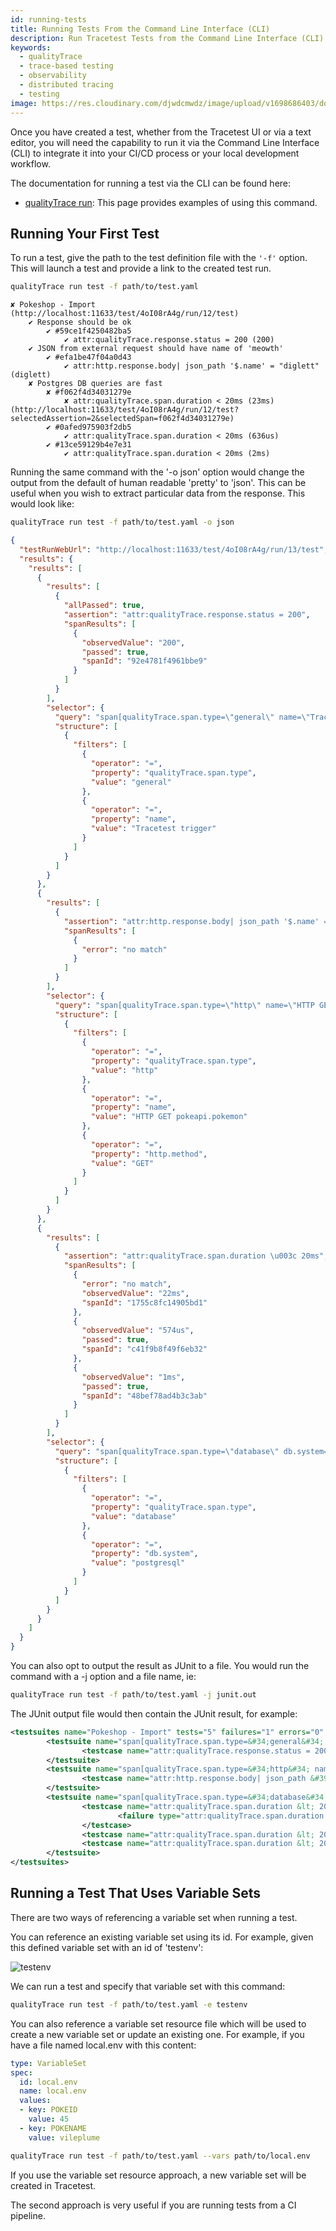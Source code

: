 ```yaml
---
id: running-tests
title: Running Tests From the Command Line Interface (CLI)
description: Run Tracetest Tests from the Command Line Interface (CLI) to integrate it into your CI/CD process or your local development workflow.
keywords:
  - qualityTrace
  - trace-based testing
  - observability
  - distributed tracing
  - testing
image: https://res.cloudinary.com/djwdcmwdz/image/upload/v1698686403/docs/Blog_Thumbnail_14_rsvkmo.jpg
---
```


Once you have created a test, whether from the Tracetest UI or via a text editor, you will need the capability to run it via the Command Line Interface (CLI) to integrate it into your CI/CD process or your local development workflow.

The documentation for running a test via the CLI can be found here:

- [qualityTrace run](/cli/reference/qualityTrace_run): This page provides examples of using this command.

## Running Your First Test

To run a test, give the path to the test definition file with the `'-f'` option. This will launch a test and provide a link to the created test run.

```sh
qualityTrace run test -f path/to/test.yaml
```

```text title="Output:"
✘ Pokeshop - Import (http://localhost:11633/test/4oI08rA4g/run/12/test)
	✔ Response should be ok
		✔ #59ce1f4250482ba5
			✔ attr:qualityTrace.response.status = 200 (200)
	✔ JSON from external request should have name of 'meowth'
		✔ #efa1be47f04a0d43
			✔ attr:http.response.body| json_path '$.name' = "diglett" (diglett)
	✘ Postgres DB queries are fast
		✘ #f062f4d34031279e
			✘ attr:qualityTrace.span.duration < 20ms (23ms) (http://localhost:11633/test/4oI08rA4g/run/12/test?selectedAssertion=2&selectedSpan=f062f4d34031279e)
		✔ #0afed975903f2db5
			✔ attr:qualityTrace.span.duration < 20ms (636us)
		✔ #13ce59129b4e7e31
			✔ attr:qualityTrace.span.duration < 20ms (2ms)
```

Running the same command with the '-o json' option would change the output from the default of human readable 'pretty' to 'json'. This can be useful when you wish to extract particular data from the response. This would look like:

```sh
qualityTrace run test -f path/to/test.yaml -o json
```

```json title="Output:"
{
  "testRunWebUrl": "http://localhost:11633/test/4oI08rA4g/run/13/test",
  "results": {
    "results": [
      {
        "results": [
          {
            "allPassed": true,
            "assertion": "attr:qualityTrace.response.status = 200",
            "spanResults": [
              {
                "observedValue": "200",
                "passed": true,
                "spanId": "92e4781f4961bbe9"
              }
            ]
          }
        ],
        "selector": {
          "query": "span[qualityTrace.span.type=\"general\" name=\"Tracetest trigger\"]",
          "structure": [
            {
              "filters": [
                {
                  "operator": "=",
                  "property": "qualityTrace.span.type",
                  "value": "general"
                },
                {
                  "operator": "=",
                  "property": "name",
                  "value": "Tracetest trigger"
                }
              ]
            }
          ]
        }
      },
      {
        "results": [
          {
            "assertion": "attr:http.response.body| json_path '$.name' = \"diglett\"",
            "spanResults": [
              {
                "error": "no match"
              }
            ]
          }
        ],
        "selector": {
          "query": "span[qualityTrace.span.type=\"http\" name=\"HTTP GET pokeapi.pokemon\" http.method=\"GET\"]",
          "structure": [
            {
              "filters": [
                {
                  "operator": "=",
                  "property": "qualityTrace.span.type",
                  "value": "http"
                },
                {
                  "operator": "=",
                  "property": "name",
                  "value": "HTTP GET pokeapi.pokemon"
                },
                {
                  "operator": "=",
                  "property": "http.method",
                  "value": "GET"
                }
              ]
            }
          ]
        }
      },
      {
        "results": [
          {
            "assertion": "attr:qualityTrace.span.duration \u003c 20ms",
            "spanResults": [
              {
                "error": "no match",
                "observedValue": "22ms",
                "spanId": "1755c8fc14905bd1"
              },
              {
                "observedValue": "574us",
                "passed": true,
                "spanId": "c41f9b8f49f6eb32"
              },
              {
                "observedValue": "1ms",
                "passed": true,
                "spanId": "48bef78ad4b3c3ab"
              }
            ]
          }
        ],
        "selector": {
          "query": "span[qualityTrace.span.type=\"database\" db.system=\"postgresql\"]",
          "structure": [
            {
              "filters": [
                {
                  "operator": "=",
                  "property": "qualityTrace.span.type",
                  "value": "database"
                },
                {
                  "operator": "=",
                  "property": "db.system",
                  "value": "postgresql"
                }
              ]
            }
          ]
        }
      }
    ]
  }
}
```

You can also opt to output the result as JUnit to a file. You would run the command with a -j option and a file name, ie:

```sh
qualityTrace run test -f path/to/test.yaml -j junit.out
```

The JUnit output file would then contain the JUnit result, for example:

```xml
<testsuites name="Pokeshop - Import" tests="5" failures="1" errors="0" skipped="0" time="10">
        <testsuite name="span[qualityTrace.span.type=&#34;general&#34; name=&#34;Tracetest trigger&#34;]" tests="1" failures="0" errors="0" skipped="0">
                <testcase name="attr:qualityTrace.response.status = 200"></testcase>
        </testsuite>
        <testsuite name="span[qualityTrace.span.type=&#34;http&#34; name=&#34;HTTP GET pokeapi.pokemon&#34; http.method=&#34;GET&#34;]" tests="1" failures="0" errors="0" skipped="0">
                <testcase name="attr:http.response.body| json_path &#39;$.name&#39; = &#34;diglett&#34;"></testcase>
        </testsuite>
        <testsuite name="span[qualityTrace.span.type=&#34;database&#34; db.system=&#34;postgresql&#34;]" tests="3" failures="1" errors="0" skipped="0">
                <testcase name="attr:qualityTrace.span.duration &lt; 20ms">
                        <failure type="attr:qualityTrace.span.duration &lt; 20ms" message="21ms"></failure>
                </testcase>
                <testcase name="attr:qualityTrace.span.duration &lt; 20ms"></testcase>
                <testcase name="attr:qualityTrace.span.duration &lt; 20ms"></testcase>
        </testsuite>
</testsuites>
```

## Running a Test That Uses Variable Sets

There are two ways of referencing a variable set when running a test. 

You can reference an existing variable set using its id. For example, given this defined variable set with an id of 'testenv':

![testenv](../img/show-environment-definition.png)

We can run a test and specify that variable set with this command:

```sh
qualityTrace run test -f path/to/test.yaml -e testenv
```

You can also reference a variable set resource file which will be used to create a new variable set or update an existing one. For example, if you have a file named local.env with this content:

```yaml
type: VariableSet
spec:
  id: local.env
  name: local.env
  values:
  - key: POKEID
    value: 45
  - key: POKENAME
    value: vileplume
```

```sh
qualityTrace run test -f path/to/test.yaml --vars path/to/local.env
```

If you use the variable set resource approach, a new variable set will be created in Tracetest.

The second approach is very useful if you are running tests from a CI pipeline.
